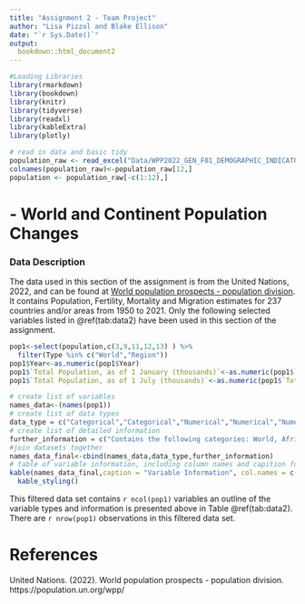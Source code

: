 ```yaml
---
title: "Assignment 2 - Team Project"
author: "Lisa Pizzol and Blake Ellison"
date: "`r Sys.Date()`"
output:
  bookdown::html_document2
---
```



```r
#Loading Libraries
library(rmarkdown)
library(bookdown)
library(knitr)
library(tidyverse)
library(readxl)
library(kableExtra)
library(plotly)

# read in data and basic tidy
population_raw <- read_excel("Data/WPP2022_GEN_F01_DEMOGRAPHIC_INDICATORS_COMPACT_REV1 (1).xlsx")
colnames(population_raw)<-population_raw[12,]
population <- population_raw[-c(1:12),] 

```


# - World and Continent Population Changes
### Data Description
The data used in this section of the assignment is from the United Nations, 2022, and can be found at [World population prospects - population division](https://population.un.org/wpp/). It contains Population, Fertility, Mortality and Migration estimates for 237 countries and/or areas from 1950 to 2021. Only the following selected variables listed in \@ref(tab:data2) have been used in this section of the assignment. 

```r
pop1<-select(population,c(3,9,11,12,13) ) %>%
  filter(Type %in% c("World","Region"))
pop1$Year<-as.numeric(pop1$Year)
pop1$`Total Population, as of 1 January (thousands)`<-as.numeric(pop1$`Total Population, as of 1 January (thousands)`)
pop1$`Total Population, as of 1 July (thousands)`<-as.numeric(pop1$`Total Population, as of 1 July (thousands)`)

```


```r
# create list of variables
names_data<-(names(pop1))
# create list of data types
data_type = c("Categorical","Categorical","Numerical","Numerical","Numerical")
# create list of detailed information
further_information = c("Contains the following categories: World, Africa, Asia, Europe, Latin America and the Caribbean, Northern America, and Oceania.", "Contains the following information: World and Region","Contains years from 1950 to 2021", "Contains the population number in Thousands as of Janurary", "Contains the population number in Thousands as of July")
#join datasets together
names_data_final<-cbind(names_data,data_type,further_information)
# table of variable information, including column names and capition for table
kable(names_data_final,caption = "Variable Information", col.names = c('Names','Data Type','Further Information')) %>%
  kable_styling()
```

This filtered data set contains `r ncol(pop1)` variables an outline of the variable types and information is presented above in Table \@ref(tab:data2). There are `r nrow(pop1)` observations in this filtered data set. 

###

# References
United Nations. (2022). World population prospects - population division. https://population.un.org/wpp/ 